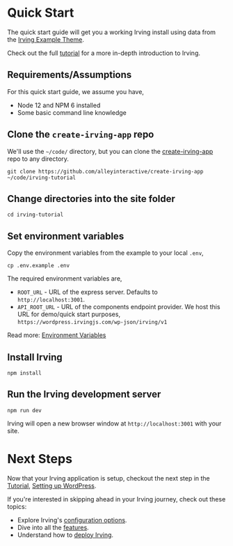 <Meta title="Intro|Quick Start" />

# Quick Start
The quick start guide will get you a working Irving install using data from the [Irving Example Theme](?path=/docs/intro-wordpress--page#example-theme).

Check out the full [tutorial](/?path=/docs/tutorial-introduction--page) for a more in-depth introduction to Irving.

## Requirements/Assumptions
For this quick start guide, we assume you have,
* Node 12 and NPM 6 installed
* Some basic command line knowledge

## Clone the `create-irving-app` repo
We'll use the `~/code/` directory, but you can clone the [create-irving-app](https://github.com/alleyinteractive/create-irving-app) repo to any directory.

`git clone https://github.com/alleyinteractive/create-irving-app ~/code/irving-tutorial`

## Change directories into the site folder
`cd irving-tutorial`

## Set environment variables
Copy the environment variables from the example to your local `.env`,

`cp .env.example .env`

The required environment variables are,
* `ROOT_URL` - URL of the express server. Defaults to `http://localhost:3001`.
* `API_ROOT_URL` - URL of the components endpoint provider. We host this URL for demo/quick start purposes, `https://wordpress.irvingjs.com/wp-json/irving/v1`

Read more: [Environment Variables](?path=/docs/configuration-environment-variables--page)

## Install Irving
`npm install`

## Run the Irving development server
`npm run dev`

Irving will open a new browser window at `http://localhost:3001` with your site.

# Next Steps
Now that your Irving application is setup, checkout the next step in the [Tutorial](?path=/docs/tutorial-introduction--page), [Setting up WordPress](?path=/docs/tutorial-setting-up-wordpress--page).

If you're interested in skipping ahead in your Irving journey, check out these topics:
* Explore Irving's [configuration options](?path=/docs/configuration-overview--page).
* Dive into all the [features](?path=/docs/features-overview--page).
* Understand how to [deploy Irving](?path=/docs/deployment-and-hosting-deployment-and-hosting--page).
